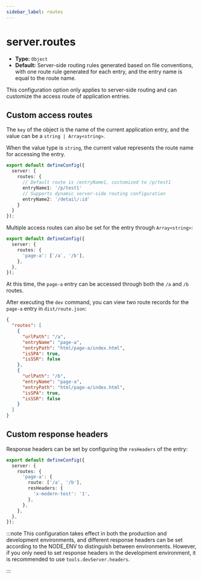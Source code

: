 ```yaml
---
sidebar_label: routes
---
```


# server.routes

- **Type:** `Object`
- **Default:** Server-side routing rules generated based on file conventions, with one route rule generated for each entry, and the entry name is equal to the route name.

This configuration option only applies to server-side routing and can customize the access route of application entries.

## Custom access routes

The `key` of the object is the name of the current application entry, and the value can be a `string | Array<string>`.

When the value type is `string`, the current value represents the route name for accessing the entry.

```ts title="modern.config.ts"
export default defineConfig({
  server: {
    routes: {
      // Default route is /entryName1, customized to /p/test1
      entryName1: '/p/test1'
      // Supports dynamic server-side routing configuration
      entryName2: '/detail/:id'
    }
  }
});
```

Multiple access routes can also be set for the entry through `Array<string>`:

```ts title="modern.config.ts"
export default defineConfig({
  server: {
    routes: {
      'page-a': [`/a`, '/b'],
    },
  },
});
```

At this time, the `page-a` entry can be accessed through both the `/a` and `/b` routes.

After executing the `dev` command, you can view two route records for the `page-a` entry in `dist/route.json`:

```json
{
  "routes": [
    {
      "urlPath": "/a",
      "entryName": "page-a",
      "entryPath": "html/page-a/index.html",
      "isSPA": true,
      "isSSR": false
    },
    {
      "urlPath": "/b",
      "entryName": "page-a",
      "entryPath": "html/page-a/index.html",
      "isSPA": true,
      "isSSR": false
    }
  ]
}
```

## Custom response headers

Response headers can be set by configuring the `resHeaders` of the entry:

```ts title="modern.config.ts"
export default defineConfig({
  server: {
    routes: {
      'page-a': {
        route: ['/a', '/b'],
        resHeaders: {
          'x-modern-test': '1',
        },
      },
    },
  },
});
```

:::note
This configuration takes effect in both the production and development environments, and different response headers can be set according to the NODE_ENV to distinguish between environments. However, if you only need to set response headers in the development environment, it is recommended to use `tools.devServer.headers`.

:::
